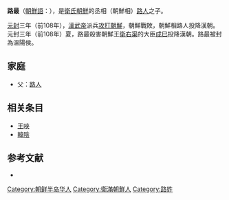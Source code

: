 '''路最'''（[[朝鮮語|朝鮮語]]：{{lang|ko|최}}），是[[衛氏朝鮮|衛氏朝鮮]]的丞相（朝鮮相）[[路人|路人]]之子。

[[元封_(西汉)|元封]]三年（前108年），[[漢武帝|漢武帝]]派兵[[漢滅朝鮮之戰|攻打朝鮮]]，朝鮮戰敗，朝鮮相路人投降漢朝。元封三年（前108年）夏，路最殺害朝鮮王[[衛右渠|衛右渠]]的大臣[[成巳|成巳]]投降漢朝。路最被封為溫陽侯。

== 家庭 ==
*父：[[路人|路人]]

== 相关条目 ==
*[[王唊|王唊]]
*[[韓陰|韓陰]]

==参考文献==
*{{Cite book|author=[[礪波護|礪波護]]・{{tsl|ja|武田幸男|}}|date=1997年|title=隋唐帝国と古代朝鮮　世界の歴史6|publisher=[[中央公論社|中央公論社]]|ISBN=978-4124034066|ref={{Harvid|礪波護・武田幸男|1997}}}}

[[Category:朝鲜半岛华人|Category:朝鲜半岛华人]]
[[Category:衛滿朝鮮人|Category:衛滿朝鮮人]]
[[Category:路姓|Category:路姓]]